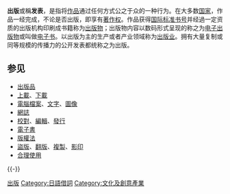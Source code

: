 {{Merge|私人發行|discuss=Talk:出版#請求與私人發行合併|time=2022-01-27T17:57:23+00:00}}
'''出版'''或稱'''发表'''，是指将[[作品|作品]]通过任何方式公之于众的一种行为。在大多数[[国家|国家]]，作品一经完成，不论是否出版，即享有[[著作权|著作权]]。作品获得[[国际标准书号|国际标准书号]]并经過一定资质的出版机构印刷成书籍称为[[出版物|出版物]]；出版物内容以数码形式呈现的称之为[[电子出版物|电子出版物]]或叫做[[电子书|电子书]]。以出版为主的生产或者产业领域称为[[出版业|出版业]]。拥有大量复制或同等规模的传播力的公开发表都统称之为出版。

== 参见 ==
{{Reflist}}
{{Wikisource|出版法 (中華民國)}}
{{Portal box|书籍|文化}}
* [[出版品|出版品]]
* [[上載|上載]]、[[下載|下載]]
* [[電腦檔案|電腦檔案]]、[[文字|文字]]、[[圖像|圖像]]
* [[網誌|網誌]]
* [[校對|校對]]、[[編輯|編輯]]、[[發行|發行]]
* [[電子書|電子書]]
* [[版權法|版權法]]
* [[盜版|盜版]]、[[翻版|翻版]]、[[複製|複製]]、[[影印|影印]]
* [[合理使用|合理使用]]

{{-}}
{{Authority control}}

[[Category:出版|]]
[[Category:日語借詞|Category:日語借詞]]
[[Category:文化及創意產業|Category:文化及創意產業]]

{{law-stub}}
{{Pub-stub}}